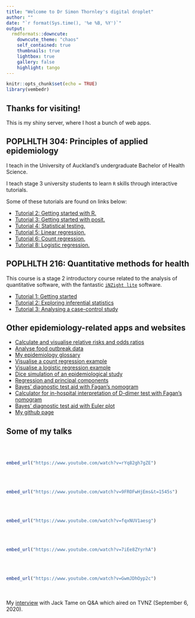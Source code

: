 ```yaml
---
title: "Welcome to Dr Simon Thornley's digital droplet"
author: ""
date: "`r format(Sys.time(), '%e %B, %Y')`"
output: 
  rmdformats::downcute:
    downcute_theme: "chaos"
    self_contained: true
    thumbnails: true
    lightbox: true
    gallery: false
    highlight: tango
---
```


```r
knitr::opts_chunk$set(echo = TRUE)
library(vembedr)
```

## Thanks for visiting!

This is my shiny server, where I host a bunch of web apps.

## POPLHLTH 304: Principles of applied epidemiology

I teach in the University of Auckland's undergraduate Bachelor of Health Science.

I teach stage 3 university students to learn `R` skills through interactive tutorials.

Some of these tutorials are found on links below:

-   [Tutorial 2: Getting started with R.](http://sithor.com/shiny/304_tutorials/Tut_2/){target="_blank"}
-   [Tutorial 3: Getting started with posit.](http://sithor.com/shiny/304_tutorials/Tut_3/){target="_blank"}
-   [Tutorial 4: Statistical testing.](http://sithor.com/shiny/304_tutorials/Tut_4/){target="_blank"}
-   [Tutorial 5: Linear regression.](http://sithor.com/shiny/304_tutorials/Tut_5/){target="_blank"}
-   [Tutorial 6: Count regression.](http://sithor.com/shiny/304_tutorials/Tut_6/){target="_blank"}
-   [Tutorial 8: Logistic regression.](http://sithor.com/shiny/304_tutorials/Tut_8/){target="_blank"}

## POPLHLTH 216: Quantitative methods for health

This course is a stage 2 introductory course related to the analysis of quantitative software,
 with the fantastic [`iNZight lite`](https://lite.docker.stat.auckland.ac.nz/){target="_blank"}
 software.

-   [Tutorial 1: Getting started](https://rpubs.com/sithor/tut_1){target="_blank"}
-   [Tutorial 2: Exploring inferential statistics](https://rpubs.com/sithor/tut_2){target="_blank"}
-   [Tutorial 3: Analysing a case-control study](https://rpubs.com/sithor/tut_3){target="_blank"}


## Other epidemiology-related apps and websites

-   [Calculate and visualise relative risks and odds ratios](http://sithor.com/shiny/Relative_risk_shiny/){target="_blank"}
-   [Analyse food outbreak data](http://sithor.com/shiny/Food_outbreak/){target="_blank"}
-   [My epidemiology glossary](https://rpubs.com/sithor/epidemiological_glossary){target="_blank"}
-   [Visualise a count regression example](http://sithor.com/shiny/Permethrin_ARF_regression){target="_blank"}
-   [Visualise a logistic regression example](https://sithor.shinyapps.io/Logistic_regression/){target="_blank"}
-   [Dice simulation of an epidemiological study](https://sithor.shinyapps.io/Epi_teaching/){target="_blank"}
-   [Regression and principal components](https://sithor.shinyapps.io/regress_princomp/){target="_blank"}
-   [Bayes' diagnostic test aid with Fagan's nomogram](https://sithor.shinyapps.io/Bayes_Diagnostic_test/){target="_blank"}
-   [Calculator for in-hospital interpretation of D-dimer test with Fagan's nomogram](https://sithor.shinyapps.io/Pulmonary_embolus/){target="_blank"}
-   [Bayes' diagnostic test aid with Euler plot](http://sithor.com/shiny/Shiny_Bayes){target="_blank"}
-   [My github page](https://github.com/sithor/){target="_blank"}

## Some of my talks

<br></br>

```r
embed_url("https://www.youtube.com/watch?v=rYq82gh7gZE")
```

<br></br>

```r
embed_url("https://www.youtube.com/watch?v=9FROFwHjEms&t=1545s")
```

<br></br>

```r
embed_url("https://www.youtube.com/watch?v=fqxNUV1aesg")
```

<br></br>

```r
embed_url("https://www.youtube.com/watch?v=7iEe8ZYyrhA")
```

<br></br>

```r
embed_url("https://www.youtube.com/watch?v=GwmJDhOyp2c")
```

<br></br> My [interview](https://www.1news.co.nz/2020/09/06/not-lockdowns-controversial-epidemiologist-calls-for-end-to-irrational-covid-19-elimination-strategy/){target="_blank"} with Jack Tame on Q&A which aired on TVNZ (September 6, 2020).
